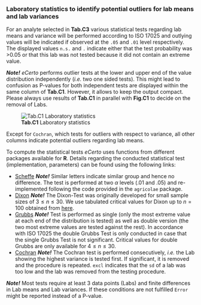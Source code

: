 ### Laboratory statistics to identify potential outliers for lab means and lab variances

For an analyte selected in **Tab.C3** various statistical tests regarding lab means and 
variance will be performed according to ISO 17025 and outlying values will be indicated 
if observed at the `.05` and `.01` level respectively. The displayed values `n.s.` and 
`.` indicate either that the test probability was >0.05 or that this lab was not tested
because it did not contain an extreme value.

***Note!*** *eCerto* performs outlier tests at the lower and upper end of the value
distribution independently (*i.e.* two one sided tests). This might lead to confusion as 
P-values for both independent tests are displayed within the same column of **Tab.C1**.
However, it allows to keep the output compact. Please always use results of **Tab.C1** 
in parallel with **Fig.C1** to decide on the removal of Labs.

![**Tab.C1** Laboratory statistics](fig/C_Modul_Tab1.png)

Except for `Cochran`, which tests for outliers with respect to variance, all other columns 
indicate potential outliers regarding lab means.

To compute the statistical tests *eCerto* uses functions from different packages available 
for **R**. Details regarding the conducted statistical test (implementation, parameters) 
can be found using the following links:
  
* <a href="https://rdrr.io/cran/agricolae/man/scheffe.test.html" target="_blank" rel="noopener noreferrer">Scheffe</a>
***Note!*** 
Similar letters indicate similar group and hence no difference. The test is performed at 
two $\alpha$ levels (.01 and .05) and re-implemented following the code provided in the
`agricolae` package.
* <a href="https://rdrr.io/cran/outliers/man/dixon.test.html" target="_blank" rel="noopener noreferrer">Dixon</a>
***Note!*** 
The Dixon-Test was originally developed for small sample sizes of $3 \le n \le 30$. We use
tabulated critical values for Dixon up to $n=100$ obtained from
<a href="http://www.statistics4u.com/fundstat_eng/cc_outlier_tests_dixon.html" target="_blank" rel="noopener noreferrer">here</a>.
* <a href="https://rdrr.io/cran/outliers/man/grubbs.test.html" target="_blank" rel="noopener noreferrer">Grubbs</a>
***Note!*** 
Test is performed as single (only the most extreme value at each end of the distribution 
is tested) as well as double version (the two most extreme values are tested against the 
rest). In accordance with ISO 17025 the double Grubbs Test is only conducted in case that
the single Grubbs Test is not significant. Critical values for double Grubbs are only
available for $4 \le n \le 30$.
* <a href="https://rdrr.io/cran/outliers/man/cochran.test.html" target="_blank" rel="noopener noreferrer">Cochran</a> 
***Note!*** 
The Cochran test is performed consecutively, *i.e.* the Lab showing the highest variance is tested 
first. If significant, it is removed and the procedure is repeated. `excl` indicates that 
the `sd` of a lab was too low and the lab was removed from the testing procedure.

***Note!***
Most tests require at least 3 data points (Labs) and finite differences in Lab means and Lab variances.
If these conditions are not fulfilled `Error` might be reported instead of a P-value.
